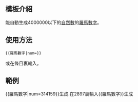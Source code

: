 <includeonly><!-- 在這裡加入模板的保護標識 --></includeonly><noinclude>{{template doc page viewed directly}}</noinclude>
<!-- 在本行下編輯模板說明 -->
== 模板介紹 ==
能自動生成4000000以下的[[自然數]]的[[羅馬數字]]。
== 使用方法 ==
<pre>{{羅馬數字|num=}}</pre>
或在條目裏輸入{{tl|羅馬數字}}。
== 範例 ==
<nowiki>{{羅馬數字|num=314159}}</nowiki>生成{{羅馬數字|num=314159}}
在2897裏輸入<nowiki>{{羅馬數字}}</nowiki>生成{{羅馬數字|num=2897}}
<!--== 注意事项 ==
-->
<!--== 參見 ==
-->
<!--== 给模板编辑者的说明 ==
=== 模板结构 ===
=== 实现方法 ===
=== 编辑注意 ===
-->
<includeonly>
<!-- 本行下加入模板的分類 -->

<!-- 本行下加入模板的跨語言鏈接 -->

</includeonly>